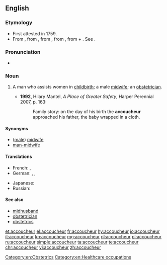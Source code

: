 ==English==

===Etymology===
* First attested in 1759.
* From {{etyl|fr|en}} {{term|accoucheur|lang=fr}}, from {{term|accoucher||to go to childbed, be delivered|lang=fr}}, from {{etyl|fro|en}} {{term|culcher||to lie|lang=fro}}, from {{etyl|la|en}} {{term|colloco|lang=la}}, from {{term|com||with|lang=la}} + {{term|loco||to place|lang=la}}. See {{term|accouchement}}.

===Pronunciation===
* {{a|US}} {{IPA|/ˌæ.ˌku.ˈʃɚ/|lang=en}}

===Noun===
{{en-noun}}

# {{context|medicine|lang=en}} A man who assists women in [[childbirth]]; a male [[midwife]]; an [[obstetrician]].
#* '''1992''', Hilary Mantel, ''A Place of Greater Safety'', Harper Perennial 2007, p. 163:
#*: Family story: on the day of his birth the '''accoucheur''' approached his father, the baby wrapped in a cloth.

====Synonyms====
* ([[male]]) [[midwife]]
* [[man-midwife]]

====Translations====
{{trans-top|man who assists women in childbirth}}
* French: {{t+|fr|sage-femme homme|m}}, {{t+|fr|accoucheur|m}}
* German: {{t|de|Entbindungspfleger|m}}, {{t+|de|Geburtshelfer|m}}, {{t|de|Entbindungshelfer|m}}
{{trans-mid}}
* Japanese: {{t|ja|助産師|tr=josanshi|sc=Jpan}}
* Russian: {{t+|ru|акуше́р|m|sc=Cyrl}}
{{trans-bottom}}

====See also====
* [[midhusband]]
* [[obstetrician]]
* [[obstetrics]]

[[Category:en:Obstetrics]]
[[Category:en:Healthcare occupations]]

[[et:accoucheur]]
[[el:accoucheur]]
[[fr:accoucheur]]
[[hy:accoucheur]]
[[io:accoucheur]]
[[it:accoucheur]]
[[kn:accoucheur]]
[[mg:accoucheur]]
[[nl:accoucheur]]
[[pl:accoucheur]]
[[ru:accoucheur]]
[[simple:accoucheur]]
[[ta:accoucheur]]
[[te:accoucheur]]
[[chr:accoucheur]]
[[vi:accoucheur]]
[[zh:accoucheur]]